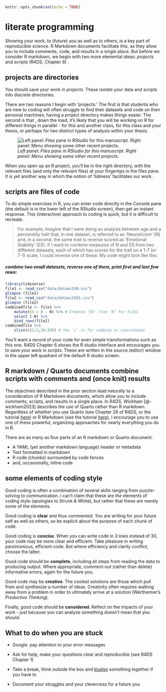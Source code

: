 ```r
knitr::opts_chunk$set(echo = TRUE)
```

# literate programming

Showing your work, to (future) you as well as to others, is a key part of reproducible science. R Markdown documents facilitate this, as they allow you to include comments, code, and results in a single place. But before we consider R markdown, we begin with two more elemental ideas: *projects* and *scripts* (R4DS, Chapter 6) .

## projects are directories

You should save your work in *projects.* These isolate your data and scripts into discrete directories.

There are two reasons I begin with 'projects:' The first is that students who are new to coding will often struggle to find their datasets and code on their personal machines; having a project directory makes things easier. The second is that , down the road, it's likely that you will be working on R for different things in parallel - for this and another class, for this class and your thesis, or perhaps for two distinct types of analysis within your thesis.

![*Left panel: Files pane in RStudio for this manuscript. Right panel: Menu showing some other recent projects.*](images/CompositScreenGrab.png)

When you open up an R project, you'll be in the right directory, with the relevant files (and only the relevant files) at your fingertips in the files pane. It is yet another way in which the notion of 'tidiness' facilitates our work.

## scripts are files of code

To do simple exercises in R, you can enter code directly in the Console pane (the default is in the lower left of the RStudio screen), then get an instant response. This (interactive) approach to coding is quick, but it is difficult to recreate.

> For example, imagine that I were doing an analysis between age and a personality trait that, in one dataset, is referred to as 'Neuroticism' (N) and, in a second, the same trait is reverse scored as 'Emotional Stability' (ES). If I want to combine measures of N and ES from two different datasets, each of which has scores for the trait on a 1-7 (or 7-1) scale, I could reverse one of these. My code might look like this:

##### combine two small datasets, reverse one of them, print first and last few rows:

```r
library(tidyverse)
file1 <- read_csv("data/datawithN.csv")
glimpse (file1)
file2 <- read_csv("data/datawithES.csv")
glimpse (file2)
combinedfile <- file1 %>% 
    mutate(ES = 8 - N) %>% # Creates 'ES' from 'N' for file1
    select (-N) %>% 
    bind_rows(file2) 
combinedfile %>% 
    slice(c(1:3,18:20)) # the 'c' is for combine or concatenate
```

You'll want a record of your code for even simple transformations such as this one. R4DS Chapter 6 shows the R studio interface and encourages you to save your work in scripts. These are written in the source (editor) window in the upper left quadrant of the default R studio screen.

## R markdown / Quarto documents combine scripts with comments and (once knit) results

The objectives described in the prior section lead naturally to a consideration of R Markdown documents, which allow you to include comments, scripts, and results in a single place. In R4DS, Wickham [\@-wickham2023] describes the use of Quarto rather than R markdown. Regardless of whether you use Quarto (see Chapter 28 of R4DS, or the tutorial [here](https://quarto.org/docs/get-started/)) or R Markdown (see the tutorial [here](https://rmarkdown.rstudio.com/lesson-1.html)), I encourage you to use one of these powerful, organizing approaches for nearly everything you do in R.

There are as many as four parts of an R markdown or Quarto document:

-   A YAML (yet another markdown language) header or metadata
-   Text formatted in markdown
-   R code (chunks) surrounded by code fences
-   and, occasionally, inline code

## some elements of coding style

Good coding is often a combination of several skills ranging from puzzle-solving to communication. I can't claim that these are *the* elements of coding style (apologies to Strunk & White), but rather that these are merely some of the elements.

Good coding is **clear** and thus commented. You are writing for your future self as well as others, so be explicit about the purpose of each chunk of code.

Good coding is **concise**. When you can write code in 3 lines instead of 30, your code may be more clear and efficient. Take pleasure in writing parsimonious, efficient code. But where efficiency and clarity conflict, choose the latter.

Good code should be **complete**, including all steps from reading the data to producing output. Where appropriate, comment-out (rather than delete) informative errors, again for the future you.

Good code may be **creative**. The coolest solutions are those which pull from and synthesize a number of ideas. Creativity often requires walking away from a problem in order to ultimately arrive at a solution (Wertheimer's *Productive Thinking*).

Finally, good code should be **considered**. Reflect on the impacts of your work - just because you can analyze something doesn't mean that you should.

## What to do when you are stuck

-   Google. pay attention to your error messages

-   Ask for help, make your questions clear and reproducible (see R4DS Chapter 1)

-   Take a break, think outside the box and [kludge](https://www.google.com/search?newwindow=1&safe=active&rlz=1C1SQJL_enUS782US782&q=Dictionary#dobs=kludge) something together if you have to

-   Document your struggles and your cleverness for a future you
